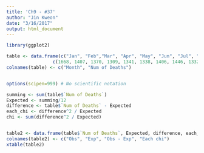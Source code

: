 ```yaml
---
title: 'Ch9 - #37'
author: "Jin Kweon"
date: "3/16/2017"
output: html_document
---
```


```r
library(ggplot2)
```

```r
table <- data.frame(c("Jan", "Feb","Mar", "Apr", "May", "Jun", "Jul", "Aug", "Sep","Oct", "Nov", "Dec"),
                 c(1668, 1407, 1370, 1309, 1341, 1338, 1406, 1446, 1332, 1363, 1410, 1526))
colnames(table) <- c("Month", "Num of Deaths")


options(scipen=999) # No scientific notation

summing <- sum(table$`Num of Deaths`)
Expected <- summing/12
difference <- table$`Num of Deaths` - Expected
each_chi <- difference^2 / Expected
chi <- sum(difference^2 / Expected)


table2 <- data.frame(table$`Num of Deaths`, Expected, difference, each_chi)
colnames(table2) <- c("Obs", "Exp", "Obs - Exp", "Each chi")
xtable(table2)
```